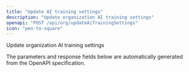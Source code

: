 ```yaml
---
title: "Update AI training settings"
description: "Update organization AI training settings"
openapi: "POST /api/org/updateAiTrainingSettings"
icon: "pen-to-square"
---
```


Update organization AI training settings

<Note>
The parameters and response fields below are automatically generated from the OpenAPI specification.
</Note>
